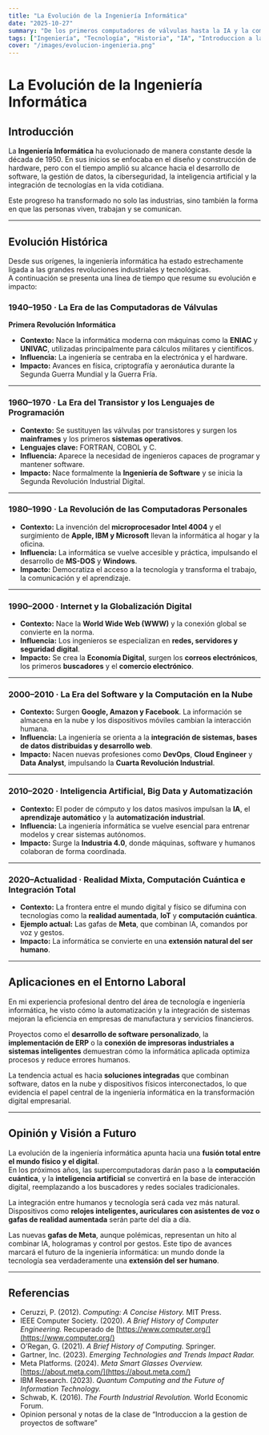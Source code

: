 ```yaml
---
title: "La Evolución de la Ingeniería Informática"
date: "2025-10-27"
summary: "De los primeros computadores de válvulas hasta la IA y la computación cuántica: una mirada a la evolución, aplicaciones y visión futura de la ingeniería informática."
tags: ["Ingeniería", "Tecnología", "Historia", "IA", "Introduccion a la gestion de proyectos de Software"]
cover: "/images/evolucion-ingenieria.png"
---
```


# La Evolución de la Ingeniería Informática

## Introducción

La **Ingeniería Informática** ha evolucionado de manera constante desde la década de 1950. En sus inicios se enfocaba en el diseño y construcción de hardware, pero con el tiempo amplió su alcance hacia el desarrollo de software, la gestión de datos, la ciberseguridad, la inteligencia artificial y la integración de tecnologías en la vida cotidiana.

Este progreso ha transformado no solo las industrias, sino también la forma en que las personas viven, trabajan y se comunican.

---

## Evolución Histórica

Desde sus orígenes, la ingeniería informática ha estado estrechamente ligada a las grandes revoluciones industriales y tecnológicas.  
A continuación se presenta una línea de tiempo que resume su evolución e impacto:

### 1940–1950 · La Era de las Computadoras de Válvulas  
**Primera Revolución Informática**

- **Contexto:** Nace la informática moderna con máquinas como la **ENIAC** y **UNIVAC**, utilizadas principalmente para cálculos militares y científicos.  
- **Influencia:** La ingeniería se centraba en la electrónica y el hardware.  
- **Impacto:** Avances en física, criptografía y aeronáutica durante la Segunda Guerra Mundial y la Guerra Fría.

---

### 1960–1970 · La Era del Transistor y los Lenguajes de Programación

- **Contexto:** Se sustituyen las válvulas por transistores y surgen los **mainframes** y los primeros **sistemas operativos**.  
- **Lenguajes clave:** FORTRAN, COBOL y C.  
- **Influencia:** Aparece la necesidad de ingenieros capaces de programar y mantener software.  
- **Impacto:** Nace formalmente la **Ingeniería de Software** y se inicia la Segunda Revolución Industrial Digital.

---

### 1980–1990 · La Revolución de las Computadoras Personales

- **Contexto:** La invención del **microprocesador Intel 4004** y el surgimiento de **Apple, IBM y Microsoft** llevan la informática al hogar y la oficina.  
- **Influencia:** La informática se vuelve accesible y práctica, impulsando el desarrollo de **MS-DOS** y **Windows**.  
- **Impacto:** Democratiza el acceso a la tecnología y transforma el trabajo, la comunicación y el aprendizaje.

---

### 1990–2000 · Internet y la Globalización Digital

- **Contexto:** Nace la **World Wide Web (WWW)** y la conexión global se convierte en la norma.  
- **Influencia:** Los ingenieros se especializan en **redes, servidores y seguridad digital**.  
- **Impacto:** Se crea la **Economía Digital**, surgen los **correos electrónicos**, los primeros **buscadores** y el **comercio electrónico**.

---

### 2000–2010 · La Era del Software y la Computación en la Nube

- **Contexto:** Surgen **Google, Amazon y Facebook**. La información se almacena en la nube y los dispositivos móviles cambian la interacción humana.  
- **Influencia:** La ingeniería se orienta a la **integración de sistemas, bases de datos distribuidas y desarrollo web**.  
- **Impacto:** Nacen nuevas profesiones como **DevOps**, **Cloud Engineer** y **Data Analyst**, impulsando la **Cuarta Revolución Industrial**.

---

### 2010–2020 · Inteligencia Artificial, Big Data y Automatización

- **Contexto:** El poder de cómputo y los datos masivos impulsan la **IA**, el **aprendizaje automático** y la **automatización industrial**.  
- **Influencia:** La ingeniería informática se vuelve esencial para entrenar modelos y crear sistemas autónomos.  
- **Impacto:** Surge la **Industria 4.0**, donde máquinas, software y humanos colaboran de forma coordinada.

---

### 2020–Actualidad · Realidad Mixta, Computación Cuántica e Integración Total

- **Contexto:** La frontera entre el mundo digital y físico se difumina con tecnologías como la **realidad aumentada**, **IoT** y **computación cuántica**.  
- **Ejemplo actual:** Las gafas de **Meta**, que combinan IA, comandos por voz y gestos.  
- **Impacto:** La informática se convierte en una **extensión natural del ser humano**.

---

## Aplicaciones en el Entorno Laboral

En mi experiencia profesional dentro del área de tecnología e ingeniería informática, he visto cómo la automatización y la integración de sistemas mejoran la eficiencia en empresas de manufactura y servicios financieros.

Proyectos como el **desarrollo de software personalizado**, la **implementación de ERP** o la **conexión de impresoras industriales a sistemas inteligentes** demuestran cómo la informática aplicada optimiza procesos y reduce errores humanos.

La tendencia actual es hacia **soluciones integradas** que combinan software, datos en la nube y dispositivos físicos interconectados, lo que evidencia el papel central de la ingeniería informática en la transformación digital empresarial.

---

## Opinión y Visión a Futuro

La evolución de la ingeniería informática apunta hacia una **fusión total entre el mundo físico y el digital**.  
En los próximos años, las supercomputadoras darán paso a la **computación cuántica**, y la **inteligencia artificial** se convertirá en la base de interacción digital, reemplazando a los buscadores y redes sociales tradicionales.

La integración entre humanos y tecnología será cada vez más natural. Dispositivos como **relojes inteligentes, auriculares con asistentes de voz o gafas de realidad aumentada** serán parte del día a día.

Las nuevas **gafas de Meta**, aunque polémicas, representan un hito al combinar IA, hologramas y control por gestos. Este tipo de avances marcará el futuro de la ingeniería informática: un mundo donde la tecnología sea verdaderamente una **extensión del ser humano**.

---

## Referencias

- Ceruzzi, P. (2012). *Computing: A Concise History.* MIT Press.  
- IEEE Computer Society. (2020). *A Brief History of Computer Engineering.* Recuperado de [https://www.computer.org/](https://www.computer.org/)  
- O’Regan, G. (2021). *A Brief History of Computing.* Springer.  
- Gartner, Inc. (2023). *Emerging Technologies and Trends Impact Radar.*  
- Meta Platforms. (2024). *Meta Smart Glasses Overview.* [https://about.meta.com/](https://about.meta.com/)  
- IBM Research. (2023). *Quantum Computing and the Future of Information Technology.*  
- Schwab, K. (2016). *The Fourth Industrial Revolution.* World Economic Forum.
- Opinion personal y notas de la clase de “Introduccion a la gestion de proyectos de software”